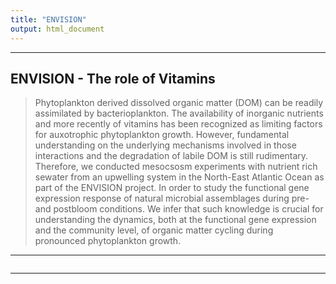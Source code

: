 ```yaml
---
title: "ENVISION"
output: html_document
---
```


---

## **ENVISION - The role of Vitamins**

> Phytoplankton derived dissolved organic matter (DOM) can be readily assimilated by bacterioplankton. The availability of inorganic nutrients and more recently of vitamins has been recognized as limiting factors for auxotrophic phytoplankton growth. However, fundamental understanding on the underlying mechanisms involved in those interactions and the degradation of labile DOM is still rudimentary. Therefore, we conducted mesocsosm experiments with nutrient rich sewater from an upwelling system in the North-East Atlantic Ocean as part of the ENVISION project. In order to study the functional gene expression response of natural microbial assemblages during pre- and postbloom conditions. We infer that such knowledge is crucial for understanding the dynamics, both at the functional gene expression and the community level, of organic matter cycling during pronounced phytoplankton growth.

---

![]()

----
